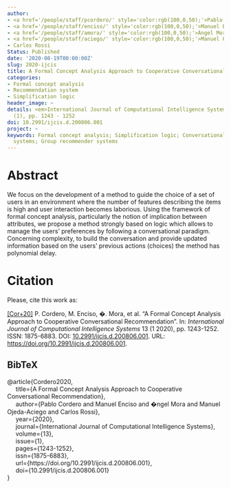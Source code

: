 ```yaml
---
author:
- <a href='/people/staff/pcordero/' style='color:rgb(100,0,50);'>Pablo Cordero Ortega</a>
- <a href='/people/staff/enciso/' style='color:rgb(100,0,50);'>Manuel Enciso García-Oliveros</a>
- <a href='/people/staff/amora/' style='color:rgb(100,0,50);'>Ángel Mora Bonilla</a>
- <a href='/people/staff/aciego/' style='color:rgb(100,0,50);'>Manuel Ojeda Aciego</a>
- Carlos Rossi
Status: Published
date: '2020-08-19T00:00:00Z'
slug: 2020-ijcis
title: A Formal Concept Analysis Approach to Cooperative Conversational Recommendation
categories:
- Formal concept analysis
- Recommendation system
- Simplification logic
header_image: ~
details: <em>International Journal of Computational Intelligence Systems</em>, 13
  (1), pp. 1243 - 1252
doi: 10.2991/ijcis.d.200806.001
project: ~
keywords: Formal concept analysis; Simplification logic; Conversational recommender
  systems; Group recommender systems
---
```



# Abstract

We focus on the development of a method to guide the choice of a set of users in an environment where the number of features describing the items is high and user interaction becomes laborious. Using the framework of formal concept analysis, particularly the notion of implication between attributes, we propose a method strongly based on logic which allows to manage the users' preferences by following a conversational paradigm. Concerning complexity, to build the conversation and provide updated information based on the users' previous actions (choices) the method has polynomial delay.






# Citation
Please, cite this work as:


<a name=bib-Cordero2020></a>[[Cor+20]](#cite-Cordero2020) P. Cordero, M. Enciso, �. Mora, et al. “A Formal Concept Analysis Approach to Cooperative Conversational Recommendation”. In: _International Journal of Computational Intelligence Systems_ 13 (1 2020), pp. 1243-1252. ISSN: 1875-6883. DOI: [10.2991/ijcis.d.200806.001](https://doi.org/10.2991%2Fijcis.d.200806.001). URL: [https://doi.org/10.2991/ijcis.d.200806.001](https://doi.org/10.2991/ijcis.d.200806.001).

::: {.callout-note appearance="minimal" collapse=true}

## BibTeX

@article{Cordero2020,<br>&nbsp;&nbsp;&nbsp;&nbsp;  title={A Formal Concept Analysis Approach to Cooperative Conversational Recommendation},<br>&nbsp;&nbsp;&nbsp;&nbsp;  author={Pablo Cordero and Manuel Enciso and �ngel Mora and Manuel Ojeda-Aciego and Carlos Rossi},<br>&nbsp;&nbsp;&nbsp;&nbsp;  year={2020},<br>&nbsp;&nbsp;&nbsp;&nbsp;  journal={International Journal of Computational Intelligence Systems},<br>&nbsp;&nbsp;&nbsp;&nbsp;  volume={13},<br>&nbsp;&nbsp;&nbsp;&nbsp;  issue={1},<br>&nbsp;&nbsp;&nbsp;&nbsp;  pages={1243-1252},<br>&nbsp;&nbsp;&nbsp;&nbsp;  issn={1875-6883},<br>&nbsp;&nbsp;&nbsp;&nbsp;  url={https://doi.org/10.2991/ijcis.d.200806.001},<br>&nbsp;&nbsp;&nbsp;&nbsp;  doi={10.2991/ijcis.d.200806.001}<br>}

:::


